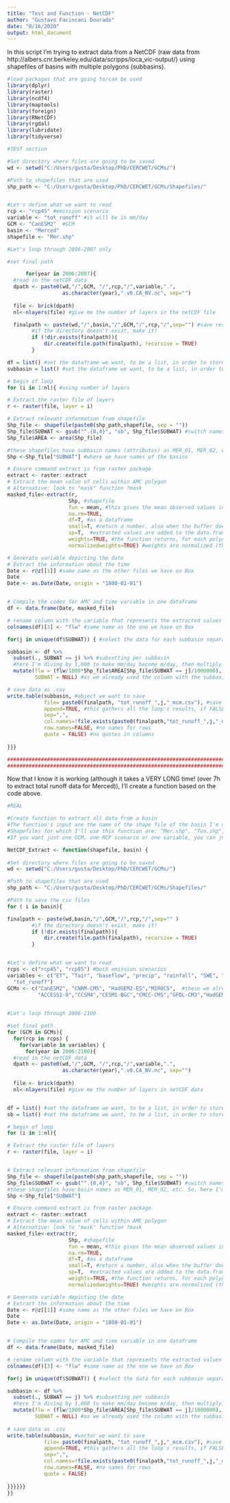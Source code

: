 ---
title: "Test and Function - NetCDF"
author: "Gustavo Facincani Dourado"
date: "8/16/2020"
output: html_document
---

In this script I'm trying to extract data from a NetCDF (raw data from http://albers.cnr.berkeley.edu/data/scripps/loca_vic-output/) using shapefiles of basins with multiple polygons (subbasins).

```{r}
#load packages that are going to/can be used
library(dplyr)
library(raster)
library(ncdf4)
library(maptools)
library(foreign)
library(RNetCDF)
library(rgdal)
library(lubridate)
library(tidyverse)
```

```{r}
#TEST section

#Set directory where files are going to be saved
wd <- setwd("C:/Users/gusta/Desktop/PhD/CERCWET/GCMs/")

#Path to shapefiles that are used
shp_path <- "C:/Users/gusta/Desktop/PhD/CERCWET/GCMs/Shapefiles/"


#Let's define what we want to read
rcp <- "rcp45" #emission scenario
variable <- "tot_runoff" #it will be in mm/day
GCM <- "CanESM2"  #GCM
basin <- "Merced"
shapefile <- "Mer.shp"

#Let's loop through 2006-2007 only

#set final path 

      for(year in 2006:2007){
  #read in the netCDF data 
  dpath <- paste0(wd,"/",GCM, "/",rcp,"/",variable,".",
                  as.character(year),".v0.CA_NV.nc", sep="")
 
  file <- brick(dpath)
  nl<-nlayers(file) #give me the number of layers in the netCDF file 

  finalpath <- paste(wd,"/",basin,"/",GCM,"/",rcp,"/",sep="") #save result here
		#if the directory doesn't exist, make it!
		if (!dir.exists(finalpath)){
			dir.create(file.path(finalpath), recursive = TRUE)
		}

df = list() #set the dataframe we want, to be a list, in order to store all results of the loops
subbasin = list() #set the dataframe we want, to be a list, in order to store all results of the loops

# begin of loop
for (i in 1:nl){ #using number of layers

# Extract the raster file of layers
r <- raster(file, layer = i)

# Extract relevant information from shapefile
Shp_file <- shapefile(paste0(shp_path,shapefile, sep = ""))
Shp_file$SUBWAT <- gsub("^.{0,4}", "sb", Shp_file$SUBWAT) #switch names in the attribute table of the shp file
Shp_file$AREA <- area(Shp_file)

#these shapefiles have subbasin names (attributes) as MER_01, MER_02, etc. So, here I'm selecting the first 4 digits, and switching them for "sb", so that I can use this attributes later to split the .csv file directly by subbasin, already with the same labels we currently have on Box
Shp <-Shp_file["SUBWAT"] #where we have names of the basins

# Ensure command extract is from raster package
extract <- raster::extract
# Extract the mean value of cells within AMC polygon
# Alternative: look to "mask" function ?mask
masked_file<-extract(r, 
                    Shp, #shapefile
                    fun = mean, #this gives the mean observed values in the region, if fun = NULL, we will have values for each point, with the respective weight for each point
                    na.rm=TRUE, 
                    df=T, #as a dataframe
                    small=T, #return a number, also when the buffer does not include the center of a single cell
                    sp=T,  #extracted values are added to the data.frame
                    weights=TRUE, #the function returns, for each polygon, a matrix with the cell values and the approximate fraction of each cell that is covered by the polygon
                    normalizedweights=TRUE) #weights are normalized (they add up to 1 for each polygon)

# Generate variable depicting the date
# Extract the information about the time
Date <- r@z[[1]] #same name as the other files we have on Box
Date
Date <- as.Date(Date, origin = "1800-01-01")


# Compile the codes for AMC and time variable in one dataframe
df <- data.frame(Date, masked_file)

# rename column with the variable that represents the extracted values
colnames(df)[3] <- "flw" #same name as the one we have on Box 

for(j in unique(df$SUBWAT)) { #select the data for each subbasin separately

subbasin <- df %>% 
  subset(., SUBWAT == j) %>% #subsetting per subbasin
  #here I'm diving by 1,000 to make mm/day become m/day, then multiplying by the are of the subbasin (m2) and dividing again by 1,000,000 to get mcm/day
  mutate(flw = (flw/1000*Shp_file$AREA[Shp_file$SUBWAT == j]/1000000),
         SUBWAT = NULL) #as we already used the column with the subbasin name, we can remove it

# save data as .csv
write.table(subbasin, #object we want to save
            file= paste0(finalpath, "tot_runoff_",j,"_mcm.csv"), #save csv files per subbasin
            append=TRUE, #this gathers all the loop's results, if FALSE we'll have results being overwritten over and over again in the first line
            sep=",",
            col.names=!file.exists(paste0(finalpath,"tot_runoff_",j,"_mcm.csv")), #if we set as TRUE, we'll have headings repeated per each row, in this way we just have one heading
            row.names=FALSE, #no names for rows
            quote = FALSE) #no quotes in columns
        
}}}

####################################################################################################################################################################
####################################################################################################################################################################
```

Now that I know it is working (although it takes a VERY LONG time! (over 7h to extract total runoff data for Merced)), I'll create a function based on the code above.

```{r}
#REAL

#Create function to extract all data from a basin
#The function's input are the name of the shape file of the basin I'm using and the basin name (to create a folder in my computer named after it)
#Shapefiles for which I'll use this function are: "Mer.shp", "Tuo.shp", "Stn.shp", "USJ.shp", which are files that contain multiple polygons (subbasins)
#If you want just one GCM, one RCP scenario or one variable, you can just "mute" (#) the undesired ones in the first lines of this function, before the loop for the years

NetCDF_Extract <- function(shapefile, basin) {
  
#Set directory where files are going to be saved
wd <- setwd("C:/Users/gusta/Desktop/PhD/CERCWET/GCMs/")

#Path to shapefiles that are used
shp_path <- "C:/Users/gusta/Desktop/PhD/CERCWET/GCMs/Shapefiles/"

#Path to save the csv files
for ( i in basin){ 

finalpath <- paste(wd,basin,"/",GCM,"/",rcp,"/",sep="" )
		#if the directory doesn't exist, make it!
		if (!dir.exists(finalpath)){
			dir.create(file.path(finalpath), recursive = TRUE)
		}


#Let's define what we want to read
rcps <- c("rcp45", "rcp85") #both emission scenarios
variables <- c("ET", "Tair", "baseflow", "precip", "rainfall", "SWE", "runoff", "snow_melt", "snowfall", 
  "tot_runoff")
GCMs <- c("CanESM2", "CNRM-CM5", "HadGEM2-ES","MIROC5",  #these we already have
          "ACCESS1‐0","CCSM4","CESM1-BGC","CMCC-CMS","GFDL-CM3","HadGEM2-CC")#all 10 GCMs

  
#Let's loop through 2006-2100

#set final path 
for (GCM in GCMs){
  for(rcp in rcps) {
    for(variable in variables) {
      for(year in 2006:2100){
  #read in the netCDF data 
  dpath <- paste0(wd,"/",GCM, "/",rcp,"/",variable,".",
                  as.character(year),".v0.CA_NV.nc", sep="")
  
  file <- brick(dpath)
  nl<-nlayers(file) #give me the number of layers in netCDF data 


df = list() #set the dataframe we want, to be a list, in order to store all results of the loops
sb = list() #set the dataframe we want, to be a list, in order to store all results of the loops

# begin of loop
for (i in 1:nl){

# Extract the raster file of layers
r <- raster(file, layer = i)


# Extract relevant information from shapefile
Shp_file <- shapefile(paste0(shp_path,shapefile, sep = ""))
Shp_file$SUBWAT <- gsub("^.{0,4}", "sb", Shp_file$SUBWAT) #switch names in the attribute table of the shp file
#these shapefiles have basin names as MER_01, MER_02, etc. So, here I'm selecting the first 4 digits, and switching them for "sb", so that I can use this attributes later to split the .csv file directly by subbasin, already with the same labels we currently have on Box
Shp <-Shp_file["SUBWAT"]

# Ensure command extract is from raster package
extract <- raster::extract
# Extract the mean value of cells within AMC polygon
# Alternative: look to "mask" function ?mask
masked_file<-extract(r, 
                    Shp, #shapefile
                    fun = mean, #this gives the mean observed values in the region, if fun = NULL, we will have values for each point, with the respective weight for each point
                    na.rm=TRUE, 
                    df=T, #as a dataframe
                    small=T, #return a number, also when the buffer does not include the center of a single cell
                    sp=T,  #extracted values are added to the data.frame
                    weights=TRUE, #the function returns, for each polygon, a matrix with the cell values and the approximate fraction of each cell that is covered by the polygon
                    normalizedweights=TRUE) #weights are normalized (they add up to 1 for each polygon)

# Generate variable depicting the date
# Extract the information about the time
Date <- r@z[[1]] #same name as the other files we have on Box
Date
Date <- as.Date(Date, origin = "1800-01-01")


# Compile the codes for AMC and time variable in one dataframe
df <- data.frame(Date, masked_file)

# rename column with the variable that represents the extracted values
colnames(df)[3] <- "flw" #same name as the one we have on Box 

for(j in unique(df$SUBWAT)) { #select the data for each subbasin separately

subbasin <- df %>% 
  subset(., SUBWAT == j) %>% #subsetting per subbasin
  #here I'm diving by 1,000 to make mm/day become m/day, then multiplying by the are of the subbasin (m2) and dividing again by 1,000,000 to get mcm/day
  mutate(flw = (flw/1000*Shp_file$AREA[Shp_file$SUBWAT == j]/1000000),
         SUBWAT = NULL) #as we already used the column with the subbasin name, we can remove it
	 
# save data as .csv
write.table(subbasin, #vector we want to save
            file= paste0(finalpath, "tot_runoff_",j,"_mcm.csv"), #save csv files per basin
            append=TRUE, #this gathers all the loop's results, if FALSE we'll have results being overwritten over and over again in the first line
            sep=",",
            col.names=!file.exists(paste0(finalpath,"tot_runoff_",j,"_mcm.csv")), #if we set as TRUE, we'll have headings repeated per each row, in this way we just have one heading
            row.names=FALSE, #no names for rows
            quote = FALSE) 
        
}}}}}}
}}
```
